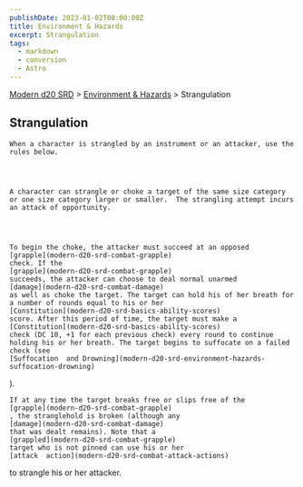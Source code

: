 ```yaml
---
publishDate: 2023-01-02T00:00:00Z
title: Environment & Hazards
excerpt: Strangulation
tags:
  - markdown
  - conversion
  - Astro
---
```


[Modern d20 SRD](/#modernD20) > [Environment & Hazards](modern-d20-srd-environment-hazards-index) > Strangulation

## Strangulation




    When a character is strangled by an instrument or an attacker, use the rules below.




    A character can strangle or choke a target of the same size category or one size category larger or smaller.  The strangling attempt incurs an attack of opportunity.




    To begin the choke, the attacker must succeed at an opposed
    [grapple](modern-d20-srd-combat-grapple)
    check. If the
    [grapple](modern-d20-srd-combat-grapple)
    succeeds, the attacker can choose to deal normal unarmed
    [damage](modern-d20-srd-combat-damage)
    as well as choke the target. The target can hold his of her breath for a number of rounds equal to his or her
    [Constitution](modern-d20-srd-basics-ability-scores)
    score. After this period of time, the target must make a
    [Constitution](modern-d20-srd-basics-ability-scores)
    check (DC 10, +1 for each previous check) every round to continue holding his or her breath. The target begins to suffocate on a failed check (see
    [Suffocation  and Drowning](modern-d20-srd-environment-hazards-suffocation-drowning)
).

    If at any time the target breaks free or slips free of the
    [grapple](modern-d20-srd-combat-grapple)
    , the stranglehold is broken (although any
    [damage](modern-d20-srd-combat-damage)
    that was dealt remains). Note that a
    [grappled](modern-d20-srd-combat-grapple)
    target who is not pinned can use his or her
    [attack  action](modern-d20-srd-combat-attack-actions)
to strangle his or her attacker.
